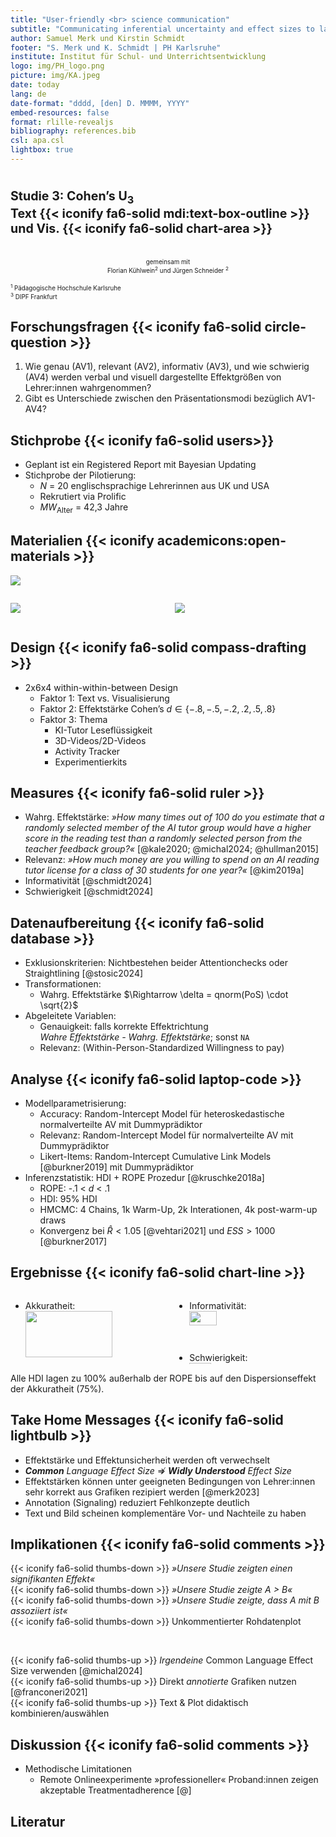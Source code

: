```yaml
---
title: "User-friendly <br> science communication"
subtitle: "Communicating inferential uncertainty and effect sizes to laypeople"
author: Samuel Merk und Kirstin Schmidt
footer: "S. Merk und K. Schmidt | PH Karlsruhe"
institute: Institut für Schul- und Unterrichtsentwicklung
logo: img/PH_logo.png
picture: img/KA.jpeg
date: today
lang: de
date-format: "dddd, [den] D. MMMM, YYYY"
embed-resources: false
format: rlille-revealjs
bibliography: references.bib
csl: apa.csl
lightbox: true
---
```



# [Studie 3: Cohen's $\operatorname{U}_3$ <br> Text {{< iconify fa6-solid mdi:text-box-outline >}} und Vis. {{< iconify fa6-solid chart-area >}} ]{style="font-size: .7em; display: block;"} {.center .center-x}

<br>
<center> 
[gemeinsam mit <br> Florian Kühlwein<sup>2</sup> und Jürgen Schneider <sup>2</sup>]{style="font-size: .7em; display: block;"}
</center>

[<sup>1</sup> Pädagogische Hochschule Karlsruhe]{style="font-size: .7em; display: block;"}
[<sup>3</sup> DIPF Frankfurt]{style="font-size: .7em; display: block;"}


## Forschungsfragen {{< iconify fa6-solid circle-question >}} {.center}
1) Wie genau (AV1), relevant (AV2), informativ (AV3), und wie schwierig
(AV4) werden verbal und visuell dargestellte Effektgrößen von Lehrer:innen wahrgenommen?
2) Gibt es Unterschiede zwischen den Präsentationsmodi bezüglich AV1-AV4?


## Stichprobe  {{< iconify fa6-solid users>}} 

* Geplant ist ein Registered Report mit Bayesian Updating
* Stichprobe der Pilotierung:
    * *N* = 20 englischsprachige Lehrerinnen aus UK und USA
    * Rekrutiert via Prolific 
    * *MW*~Alter~ = 42,3 Jahre


## Materialien {{< iconify academicons:open-materials >}}

![](img/OverviewAI.jpeg){.lightbox}

:::: {.columns}

::: {.column width='50%'}
![](img/CohensU3.jpeg){.lightbox}
:::

::: {.column width='50%'}
![](img/Halfeyeplot.jpeg){.lightbox}
:::

::::

## Design {{< iconify fa6-solid compass-drafting >}}
* 2x6x4 within-within-between Design
  * Faktor 1: Text vs. Visualisierung
  * Faktor 2: Effektstärke Cohen's $d \in\{-.8,-.5,-.2, .2, .5, .8\}$
  * Faktor 3: Thema 
      * KI-Tutor Leseflüssigkeit
      * 3D-Videos/2D-Videos
      * Activity Tracker
      * Experimentierkits


## Measures {{< iconify fa6-solid ruler >}} 
* Wahrg. Effektstärke: *»How many times out of 100 do you estimate that a randomly selected member of the AI tutor group
would have a higher score in the reading test than a randomly selected person from the teacher feedback group?«* [@kale2020; @michal2024; @hullman2015]
* Relevanz:  *»How much money are you willing to spend on an AI reading tutor license for a class of 30 students for one year?«* [@kim2019a]
* Informativität [@schmidt2024]
* Schwierigkeit [@schmidt2024]

## Datenaufbereitung {{< iconify fa6-solid database >}}
* Exklusionskriterien: Nichtbestehen beider Attentionchecks oder Straightlining [@stosic2024]
* Transformationen: 
    * Wahrg. Effektstärke  $\Rightarrow \delta = qnorm(PoS) \cdot \sqrt{2}$
* Abgeleitete Variablen: 
    * Genauigkeit: falls korrekte Effektrichtung <br> *Wahre Effektstärke - Wahrg. Effektstärke*; sonst `NA`
    * Relevanz: (Within-Person-Standardized Willingness to pay)
    
## Analyse {{< iconify fa6-solid laptop-code >}} {.smaller}
* Modellparametrisierung:
    * Accuracy: Random-Intercept Model für heteroskedastische normalverteilte AV mit Dummyprädiktor 
    * Relevanz: Random-Intercept Model für normalverteilte AV mit Dummyprädiktor 
    * Likert-Items: Random-Intercept Cumulative Link Models [@burkner2019] mit Dummyprädiktor
* Inferenzstatistik: HDI + ROPE Prozedur [@kruschke2018a]
    * ROPE: -.1 < *d* < .1
    * HDI: 95% HDI
    * HMCMC: 4 Chains, 1k Warm-Up, 2k Interationen, 4k post-warm-up draws
    * Konvergenz bei $\hat{R} < 1.05$ [@vehtari2021] und $ESS > 1000$ [@burkner2017]


## Ergebnisse {{< iconify fa6-solid chart-line >}} {.smaller}
:::: {.columns}

::: {.column width='50%'}
* Akkuratheit: <br>
![](img/results_accuracy.png){.lightbox width="80%"}

* Relevanz:<br>
![](img/results_relevance.png){.lightbox width="80%"}
:::

::: {.column width='50%'}
* Informativität: <br>
![](img/results_informativeness.png){.lightbox width="45%"}

* Schwierigkeit: <br>
![](img/results_difficulty.png){.lightbox width="40%"}
:::

::::

Alle HDI lagen zu 100% außerhalb der ROPE bis auf den Dispersionseffekt der Akkuratheit (75%).




## Take Home Messages {{< iconify fa6-solid lightbulb >}}
* Effektstärke und Effektunsicherheit werden oft verwechselt
* ***Common** Language Effect Size* $\nRightarrow$ ***Widly Understood** Effect Size*
* Effektstärken können unter geeigneten Bedingungen von Lehrer:innen sehr korrekt aus Grafiken rezipiert werden [@merk2023]
* Annotation (Signaling) reduziert Fehlkonzepte deutlich
* Text und Bild scheinen komplementäre Vor- und Nachteile zu haben


## Implikationen {{< iconify fa6-solid comments >}}

::: {.fragment .strike}
{{< iconify fa6-solid thumbs-down >}} *»Unsere Studie zeigten einen signifikanten Effekt«*  
{{< iconify fa6-solid thumbs-down >}} *»Unsere Studie zeigte A > B«*  
{{< iconify fa6-solid thumbs-down >}} *»Unsere Studie zeigte, dass A mit B assoziiert ist«*  
{{< iconify fa6-solid thumbs-down >}} Unkommentierter Rohdatenplot
:::
<br>

::: {.fragment}
{{< iconify fa6-solid thumbs-up >}}  *Irgendeine* Common Language Effect Size verwenden [@michal2024]  
{{< iconify fa6-solid thumbs-up >}}  Direkt *annotierte* Grafiken nutzen [@franconeri2021]  
{{< iconify fa6-solid thumbs-up >}}  Text & Plot didaktisch kombinieren/auswählen
:::

## Diskussion {{< iconify fa6-solid comments >}}
* Methodische Limitationen
    * Remote Onlineexperimente »professioneller« Proband:innen zeigen akzeptable Treatmentadherence [@]

## Literatur
::: footer
<!-- Leerer footer - sonst überlagern nsich floating refernces und der footer  -->
:::

<!-- nicht in das scss integrierbares css -->
<style>
div.callout-tip {border-left-color: #267326 !important;}
</style>
